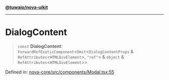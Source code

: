 [**@tuwaio/nova-uikit**](../../../README.md)

***

# DialogContent

> `const` **DialogContent**: `ForwardRefExoticComponent`\<`Omit`\<`DialogContentProps` & `RefAttributes`\<`HTMLDivElement`\>, `"ref"`\> & `object` & `RefAttributes`\<`HTMLDivElement`\>\>

Defined in: [nova-core/src/components/Modal.tsx:55](https://github.com/TuwaIO/nova-uikit/blob/2a0be00fbbc0857c12e6df213bbe8a730f821f58/packages/nova-core/src/components/Modal.tsx#L55)
